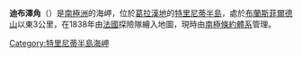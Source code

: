 {{coord|63|16|S|57|3|W|source:GNIS|display=title}}

'''迪布澤角'''（{{lang-en|Cape Dubouzet}}）是[[南極洲|南極洲]]的海岬，位於[[葛拉漢地|葛拉漢地]]的[[特里尼蒂半島|特里尼蒂半島]]，處於[[布蘭斯菲爾德山|布蘭斯菲爾德山]]以東3公里，在1838年由[[法國|法國]]探險隊繪入地圖，現時由[[南極條約體系|南極條約體系]]管理。

{{DEFAULTSORT:Cape Dubouzet}}
[[Category:特里尼蒂半島海岬|Category:特里尼蒂半島海岬]]


{{TrinityPeninsula-geo-stub}}